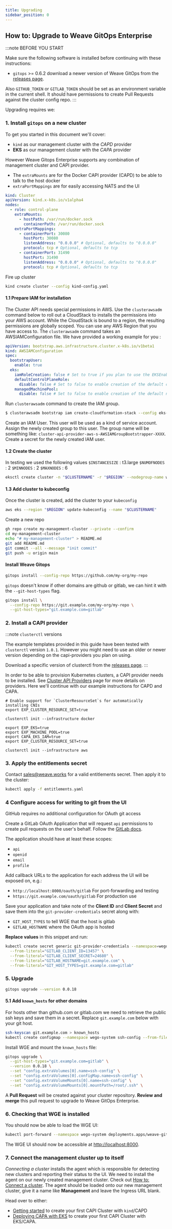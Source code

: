 ```yaml
---
title: Upgrading
sidebar_position: 0
---
```



## How to: Upgrade to Weave GitOps Enterprise

:::note BEFORE YOU START

Make sure the following software is installed before continuing with these instructions:

- `gitops` >= 0.6.2 download a newer version of Weave GitOps from the [releases page](https://github.com/weaveworks/weave-gitops/releases).

Also `GITHUB_TOKEN` or `GITLAB_TOKEN` should be set as an environment variable in the current shell. It should have permissions to create Pull Requests against the cluster config repo.
:::

Upgrading requires we:


<TOCInline toc={toc[0].children} />

### 1. Install `gitops` on a new cluster

To get you started in this document we'll cover:

- `kind` as our management cluster with the _CAPD_ provider
- **EKS** as our management cluster with the _CAPA_ provider

However Weave Gitops Enterprise supports any combination of management cluster and CAPI provider.

<Tabs groupId="infrastructure" default>
<TabItem value="kind" label="kind">

- The `extraMounts` are for the Docker CAPI provider (CAPD) to be able to talk to the host docker
- `extraPortMappings` are for easily accessing NATS and the UI

```yaml title="kind-config.yaml"
kind: Cluster
apiVersion: kind.x-k8s.io/v1alpha4
nodes:
  - role: control-plane
    extraMounts:
      - hostPath: /var/run/docker.sock
        containerPath: /var/run/docker.sock
    extraPortMappings:
      - containerPort: 30080
        hostPort: 30080
        listenAddress: "0.0.0.0" # Optional, defaults to "0.0.0.0"
        protocol: tcp # Optional, defaults to tcp
      - containerPort: 31490
        hostPort: 31490
        listenAddress: "0.0.0.0" # Optional, defaults to "0.0.0.0"
        protocol: tcp # Optional, defaults to tcp
```

Fire up cluster

```bash
kind create cluster --config kind-config.yaml
```

</TabItem>
<TabItem value="eks" label="EKS">

#### 1.1 Prepare IAM for installation

The Cluster API needs special permissions in AWS. Use the `clusterawsadm` command below to roll out a CloudStack to installs the permissions into your AWS account. While the CloudStack is bound to a region, the resulting permissions are globally scoped. You can use any AWS Region that you have access to. The `clusterawsadm` command takes an AWSIAMConfiguration file. We have provided a working example for you :

```yaml title="eks-config.yaml"
apiVersion: bootstrap.aws.infrastructure.cluster.x-k8s.io/v1beta1
kind: AWSIAMConfiguration
spec:
  bootstrapUser:
    enable: true
  eks:
    iamRoleCreation: false # Set to true if you plan to use the EKSEnableIAM feature flag to enable automatic creation of IAM roles
    defaultControlPlaneRole:
      disable: false # Set to false to enable creation of the default control plane role
    managedMachinePool:
      disable: false # Set to false to enable creation of the default node pool role
```

Run `clusterawsadm` command to create the IAM group.

```bash
$ clusterawsadm bootstrap iam create-cloudformation-stack --config eks-config.yaml --region $REGION
```

Create an IAM User. This user will be used as a kind of service account. Assign the newly created group to this user. The group name will be something like: `cluster-api-provider-aws-s-AWSIAMGroupBootstrapper-XXXX`. Create a secret for the newly created IAM user.

#### 1.2 Create the cluster

In testing we used the following values
`$INSTANCESIZE` : t3.large
`$NUMOFNODES` : 2
`$MINNODES` : 2
`$MAXNODES` : 6

```bash
eksctl create cluster -n "$CLUSTERNAME" -r "$REGION" --nodegroup-name workers -t $INSTANCESIZE --nodes $NUMOFNODES --nodes-min $MINNODES --nodes-max $MAXNODES --ssh-access --alb-ingress-access
```

#### 1.3 Add cluster to kubeconfig

Once the cluster is created, add the cluster to your `kubeconfig`

```bash
aws eks --region "$REGION" update-kubeconfig --name "$CLUSTERNAME"
```

</TabItem>
</Tabs>

Create a new repo

```bash
gh repo create my-management-cluster --private --confirm
cd my-management-cluster
echo "# my-management-cluster" > README.md
git add README.md
git commit --all --message "init commit"
git push -u origin main
```

#### Install Weave Gitops

<Tabs groupId="git-host" default>
<TabItem value="hosted" label="github.com / gitlab.com">

```bash
gitops install --config-repo https://github.com/my-org/my-repo
```

</TabItem>
<TabItem value="on-prem" label="GitLab on other domains">

`gitops` doesn't know if other domains are github or gitlab, we can hint it with the `--git-host-types` flag.

```bash
gitops install \
  --config-repo https://git.example.com/my-org/my-repo \
  --git-host-types="git.example.com=gitlab"
```

</TabItem>
</Tabs>

### 2. Install a CAPI provider

:::note `clusterctl` versions

The example templates provided in this guide have been tested with `clusterctl` version `1.0.1`. However you might need to use an older or newer version depending on the capi-providers you plan on using.

Download a specific version of clusterctl from the [releases page](https://github.com/kubernetes-sigs/cluster-api/releases).
:::

In order to be able to provision Kubernetes clusters, a CAPI provider needs to be installed. See [Cluster API Providers](../cluster-management/cluster-api-providers.mdx) page for more details on providers.
Here we'll continue with our example instructions for CAPD and CAPA.

<Tabs groupId="infrastructure" default>
<TabItem value="kind" label="CAPD (kind)">

```
# Enable support for `ClusterResourceSet`s for automatically installing CNIs
export EXP_CLUSTER_RESOURCE_SET=true

clusterctl init --infrastructure docker

```

</TabItem>
<TabItem value="eks" label="CAPA (EKS)">

```
export EXP_EKS=true
export EXP_MACHINE_POOL=true
export CAPA_EKS_IAM=true
export EXP_CLUSTER_RESOURCE_SET=true

clusterctl init --infrastructure aws
```

</TabItem>
</Tabs>

### 3. Apply the entitlements secret

Contact sales@weave.works for a valid entitlements secret. Then apply it to the cluster:

```bash
kubectl apply -f entitlements.yaml
```

### 4 Configure access for writing to git from the UI

<Tabs groupId="git-provider" default>
<TabItem value="github" label="GitHub">
GitHub requires no additional configuration for OAuth git access
</TabItem>
<TabItem value="gitlab" label="GitLab">

Create a GitLab OAuth Application that will request `api` permissions to create pull requests on the user's behalf.
Follow the [GitLab docs](https://docs.gitlab.com/ee/integration/oauth_provider.html).

The application should have at least these scopes:

- `api`
- `openid`
- `email`
- `profile`

Add callback URLs to the application for each address the UI will be exposed on, e.g.:

- `http://localhost:8000/oauth/gitlab` For port-forwarding and testing
- `https://git.example.com/oauth/gitlab` For production use

Save your application and take note of the **Client ID** and **Client Secret** and save
them into the `git-provider-credentials` secret along with:

- `GIT_HOST_TYPES` to tell WGE that the host is gitlab
- `GITLAB_HOSTNAME` where the OAuth app is hosted

**Replace values** in this snippet and run:

```bash
kubectl create secret generic git-provider-credentials --namespace=wego-system \
  --from-literal="GITLAB_CLIENT_ID=13457" \
  --from-literal="GITLAB_CLIENT_SECRET=24680" \
  --from-literal="GITLAB_HOSTNAME=git.example.com" \
  --from-literal="GIT_HOST_TYPES=git.example.com=gitlab"
```

</TabItem>
</Tabs>

### 5. Upgrade

<Tabs groupId="git-host" default>
<TabItem value="hosted" label="github.com / gitlab.com">

```bash
gitops upgrade --version 0.0.18
```

</TabItem>
<TabItem value="on-prem" label="GitLab on other domains">

#### 5.1 Add `known_hosts` for other domains

For hosts other than github.com or gitlab.com we need to retrieve the public ssh keys and save them in a secret. Replace `git.example.com` below with your git host.

```bash
ssh-keyscan git.example.com > known_hosts
kubectl create configmap --namespace wego-system ssh-config --from-file=./known_hosts
```

Install WGE and mount the `known_hosts` file:

```bash
gitops upgrade \
  --git-host-types="git.example.com=gitlab" \
  --version 0.0.18 \
  --set "config.extraVolumes[0].name=ssh-config" \
  --set "config.extraVolumes[0].configMap.name=ssh-config" \
  --set "config.extraVolumeMounts[0].name=ssh-config" \
  --set "config.extraVolumeMounts[0].mountPath=/root/.ssh" \
```

</TabItem>
</Tabs>

A **Pull Request** will be created against your cluster repository. **Review and merge** this pull request to upgrade to Weave GitOps Enterprise.

### 6. Checking that WGE is installed

You should now be able to load the WGE UI:

```bash
kubectl port-forward --namespace wego-system deployments.apps/weave-gitops-enterprise-nginx-ingress-controller 8000:80
```

The WGE UI should now be accessible at [http://localhost:8000](http://localhost:8000).

### 7. Connect the management cluster up to itself

_Connecting a cluster_ installs the agent which is responsible for detecting new clusters and reporting their status to the UI. We need to install the agent on our newly created management cluster. Check out [How to: Connect a cluster](../cluster-management/managing-existing-clusters.mdx#how-to-connect-a-cluster). The agent should be loaded onto our new management cluster, give it a name like **Management** and leave the Ingress URL blank.

Head over to either:

- [Getting started](../cluster-management/getting-started.mdx) to create your first CAPI Cluster with `kind`/CAPD
- [Deploying CAPA with EKS](../enterprise/deploying-capa.mdx) to create your first CAPI Cluster with EKS/CAPA.
